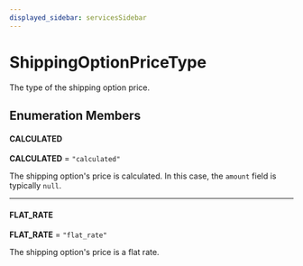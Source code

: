 ```yaml
---
displayed_sidebar: servicesSidebar
---
```



# ShippingOptionPriceType

The type of the shipping option price.

## Enumeration Members

#### CALCULATED

 **CALCULATED** = `"calculated"`

The shipping option's price is calculated. In this case, the `amount` field is typically `null`.

___

#### FLAT\_RATE

 **FLAT\_RATE** = `"flat_rate"`

The shipping option's price is a flat rate.
